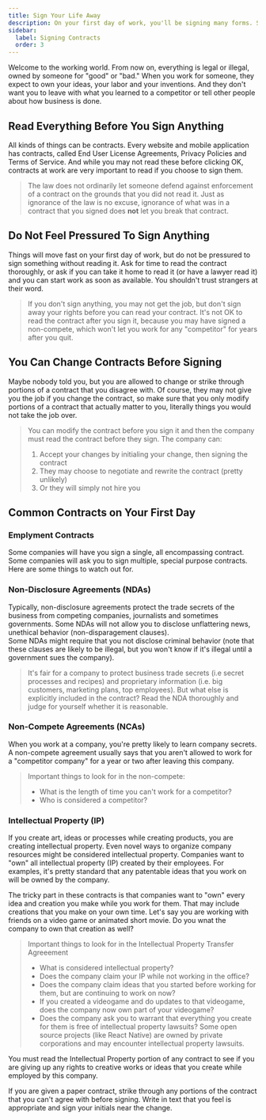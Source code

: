 ```yaml
---
title: Sign Your Life Away
description: On your first day of work, you'll be signing many forms. Some may include non-disclosure forms, non-compete forms, transfer of intellectual property and perhaps much more.
sidebar:
  label: Signing Contracts
  order: 3
---
```

Welcome to the working world. From now on, everything is legal or illegal, owned by someone for "good" or "bad." When you work for someone, they expect to own your ideas, your labor and your inventions. And they don't want you to leave with what you learned to a competitor or tell other people about how business is done.

## Read Everything Before You Sign Anything

All kinds of things can be contracts. Every website and mobile application has contracts, called End User License Agreements, Privacy Policies and Terms of Service. And while you may not read these before clicking OK, contracts at work are very important to read if you choose to sign them.

> The law does not ordinarily let someone defend against enforcement of a contract on the grounds that you did not read it. Just as ignorance of the law is no excuse, ignorance of what was in a contract that you signed does **not** let you break that contract.

## Do Not Feel Pressured To Sign Anything

Things will move fast on your first day of work, but do not be pressured to sign something without reading it. Ask for time to read the contract thoroughly, or ask if you can take it home to read it (or have a lawyer read it) and you can start work as soon as available. You shouldn't trust strangers at their word.

> If you don't sign anything, you may not get the job, but don't sign away your rights before you can read your contract. It's not OK to read the contract after you sign it, because you may have signed a non-compete, which won't let you work for any "competitor" for years after you quit.

## You Can Change Contracts Before Signing

Maybe nobody told you, but you are allowed to change or strike through portions of a contract that you disagree with. Of course, they may not give you the job if you change the contract, so make sure that you only modify portions of a contract that actually matter to you, literally things you would not take the job over. 

> You can modify the contract before you sign it and then the company must read the contract before they sign. The company can:
> 1. Accept your changes by initialing your change, then signing the contract
> 2. They may choose to negotiate and rewrite the contract (pretty unlikely) 
> 3. Or they will simply not hire you

## Common Contracts on Your First Day

### Emplyment Contracts

Some companies will have you sign a single, all encompassing contract. Some companies will ask you to sign multiple, special purpose contracts. Here are some things to watch out for.

### Non-Disclosure Agreements (NDAs)

Typically, non-disclosure agreements protect the trade secrets of the business from competing companies, journalists and sometimes governments. Some NDAs will not allow you to disclose unflattering news, unethical behavior (non-disparagement clauses).  
Some NDAs might require that you not disclose criminal behavior (note that these clauses are likely to be illegal, but you won't know if it's illegal until a government sues the company).

> It's fair for a company to protect business trade secrets (i.e secret processes and recipes) and proprietary information (i.e. big customers, marketing plans, top employees). But what else is explicitly included in the contract? Read the NDA thoroughly and judge for yourself whether it is reasonable. 

### Non-Compete Agreements (NCAs)

When you work at a company, you're pretty likely to learn company secrets. A non-compete agreement usually says that you aren't allowed to work for a "competitor company" for a year or two after leaving this company. 

> Important things to look for in the non-compete:
> * What is the length of time you can't work for a competitor?
> * Who is considered a competitor?

### Intellectual Property (IP)

If you create art, ideas or processes while creating products, you are creating intellectual property. Even novel ways to organize  company resources might be considered intellectual property. Companies want to "own" all intellectual property (IP) created by their employees. For examples, it's pretty standard that any patentable ideas that you work on will be owned by the company. 

The tricky part in these contracts is that companies want to "own" every idea and creation you make while you work for them. That may include creations that you make on your own time. Let's say you are working with friends on a video game or animated short movie. Do you wnat the company to own that creation as well?

> Important things to look for in the Intellectual Property Transfer Agreeement
> * What is considered intellectual property?
> * Does the company claim your IP while not working in the office? 
> * Does the company claim ideas that you started before working for them, but are continuing to work on now?
> * If you created a videogame and do updates to that videogame, does the company now own part of your videogame?
> * Does the company ask you to warrant that everything you create for them is free of intellectual property lawsuits? Some open source projects (like React Native) are owned by private corporations and may encounter intellectual property lawsuits.

You must read the Intellectual Property portion of any contract to see if you are giving up any rights to creative works or ideas that you create while employed by this company. 

If you are given a paper contract, strike through any portions of the contract that you can't agree with before signing. Write in text that you feel is appropriate and sign your initials near the change. 
